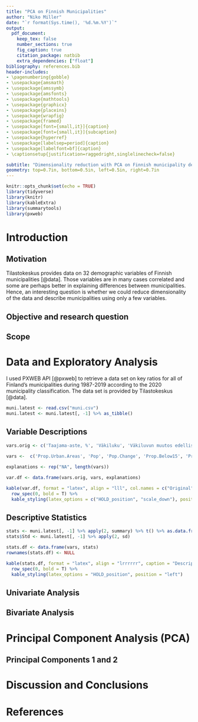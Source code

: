 ```yaml
---
title: "PCA on Finnish Municipalities"
author: "Niko Miller"
date: "`r format(Sys.time(), '%d.%m.%Y')`"
output: 
  pdf_document:
    keep_tex: false
    number_sections: true
    fig_caption: true
    citation_package: natbib
    extra_dependencies: ["float"]
bibliography: references.bib
header-includes:
- \pagenumbering{gobble}
- \usepackage{amsmath}
- \usepackage{amssymb}
- \usepackage{amsfonts}
- \usepackage{mathtools}
- \usepackage{graphicx}
- \usepackage{placeins}
- \usepackage{wrapfig}
- \usepackage{framed}
- \usepackage[font={small,it}]{caption}
- \usepackage[font={small,it}]{subcaption}
- \usepackage{hyperref}
- \usepackage[labelsep=period]{caption}
- \usepackage[labelfont=bf]{caption}
- \captionsetup{justification=raggedright,singlelinecheck=false}

subtitle: "Dimensionality reduction with PCA on Finnish municipality demographics"
geometry: top=0.7in, bottom=0.5in, left=0.5in, right=0.7in
---
```


```r

knitr::opts_chunk$set(echo = TRUE)
library(tidyverse)
library(knitr)
library(kableExtra)
library(summarytools)
library(pxweb)

```

\tableofcontents

\newpage
\pagenumbering{arabic}


# Introduction

## Motivation

Tilastokeskus provides data on 32 demographic variables of Finnish municipalities [@data]. Those variables are in many cases correlated and some are perhaps better in explaining differences between municipalities. Hence, an interesting question is whether we could reduce dimensionality of the data and describe municipalities using only a few variables.

## Objective and research question

## Scope

# Data and Exploratory Analysis

I used PXWEB API [@pxweb] to retrieve a data set on key ratios for all of Finland's municipalities during 1987-2019 according to the 2020 municipality classification. The data set is provided by Tilastokeskus [@data].

```r

muni.latest <- read.csv("muni.csv")
muni.latest <- muni.latest[, -1] %>% as_tibble()

```


## Variable Descriptions


```r

vars.orig <- c('Taajama-aste, %', 'Väkiluku', 'Väkiluvun muutos edellisestä vuodesta, %', 'Alle 15-vuotiaiden osuus väestöstä, %', '15-64 -vuotiaiden osuus väestöstä, %', 'Yli 64-vuotiaiden osuus väestöstä, %', 'Ruotsinkielisten osuus väestöstä, %', 'Ulkomaan kansalaisten osuus väestöstä, %', 'Syntyneiden enemmyys, henkilöä', 'Kuntien välinen muuttovoitto/-tappio, henkilöä', 'Perheiden lukumäärä', 'Asuntokuntien lukumäärä', 'Rivi- ja pientaloissa asuvien asuntokuntien osuus, %', 'Vuokra-asunnoissa asuvien asuntokuntien osuus, %', 'Vähintään toisen asteen tutkinnon suorittaneiden osuus 15 vuotta täyttäneistä, %', 'Korkea-asteen tutkinnon suorittaneiden osuus 15 vuotta täyttäneistä, %', 'Alueella asuvan työllisen työvoiman määrä', 'Työllisyysaste, %', 'Asuinkunnassaan työssäkäyvien osuus, %', 'Työttömien osuus työvoimasta, %', 'Eläkeläisten osuus väestöstä, %', 'Taloudellinen huoltosuhde', 'Alueella olevien työpaikkojen lukumäärä', 'Alkutuotannon työpaikkojen osuus, %', 'Jalostuksen työpaikkojen osuus, %', 'Palvelujen työpaikkojen osuus, %', 'Työpaikkaomavaraisuus', 'Vuosikate, euroa/asukas', 'Lainakanta, euroa/asukas', 'Konsernin lainakanta, euroa/asukas', 'Opetus- ja kulttuuritoiminta yhteensä, nettokäyttökustannukset, euroa/asukas', 'Sosiaali- ja terveystoiminta yhteensä, nettokäyttökustannukset, euroa/asukas')
               
vars <-  c('Prop.Urban.Areas', 'Pop', 'Pop.Change', 'Prop.Below15', 'Prop.15to64', 'Prop.Over64', 'Prop.Swedish', 'Prop.Foreign', 'Pop.Growth', 'Migr.Gain', 'Families', 'Households', 'Prop.Households.rowSmall', 'Prop.Households.Rent', 'Prop.Educ.Degree2', 'Prop.Educ.High', 'Employed', 'Empl.Rate', 'Prop.Households.Empl', 'Prop.Unempl', 'Prop.Pension', 'Support.Ratio', 'Jobs', 'Prop.Primary.Sector', 'Prop.Secondary.Sector', 'Prop.Services.Sector', 'Jobs.Self.Suff', 'Margin.Citizen', 'Loan.Citizen', 'Concern.Loan.Citizen', 'Educ.Cult.Citizen', 'Soc.Health.Citizen')

explanations <- rep("NA", length(vars))

var.df <- data.frame(vars.orig, vars, explanations)

kable(var.df, format = "latex", align = "lll", col.names = c("Original", "Modified", "Explanation"), caption = "Variable Descriptions") %>%
  row_spec(0, bold = T) %>% 
  kable_styling(latex_options = c("HOLD_position", "scale_down"), position = "left")

```

## Descriptive Statistics

```r
stats <- muni.latest[, -1] %>% apply(2, summary) %>% t() %>% as.data.frame()
stats$Std <- muni.latest[, -1] %>% apply(2, sd)

stats.df <- data.frame(vars, stats)
rownames(stats.df) <- NULL

kable(stats.df, format = "latex", align = "lrrrrrr", caption = "Descriptive Statistics", digits = 1, col.names = c("Var", "Min", "1st Qu.", "Median", "Mean", "3rd Qu.", "Max", "Std.")) %>% 
  row_spec(0, bold = T) %>% 
  kable_styling(latex_options = "HOLD_position", position = "left")

```

## Univariate Analysis



## Bivariate Analysis

# Principal Component Analysis (PCA)

## Principal Components 1 and 2

# Discussion and Conclusions


\newpage
# References



